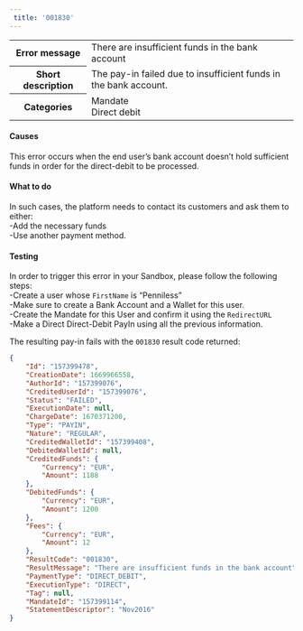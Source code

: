 ```yaml
---  
 title: '001830'  
---  
```

  
<table>
    <tbody>
        <tr>
            <th class="header"><strong>Error message</strong></th>
            <td class="content">There are insufficient funds in the bank account</td>
        </tr>
        <tr>
            <th class="header"><strong>Short description</strong></th>
            <td class="content">The pay-in failed due to insufficient funds in the bank account.</td>
        </tr>
        <tr>
            <th class="header"><strong>Categories</strong></th>
            <td class="content">  
<div class="label">Mandate</div>  
<div class="label">Direct debit</div>
</td>
        </tr>
    </tbody>
</table>  

#### Causes  

This error occurs when the end user’s bank account doesn’t hold sufficient funds in order for the direct-debit to be processed.  

#### What to do  

In such cases, the platform needs to contact its customers and ask them to either:  
-Add the necessary funds  
-Use another payment method.  

#### Testing  

In order to trigger this error in your Sandbox, please follow the following steps:  
-Create a user whose `FirstName` is “Penniless”  
-Make sure to create a Bank Account and a Wallet for this user.  
-Create the Mandate for this User and confirm it using the `RedirectURL`  
-Make a Direct Direct-Debit PayIn using all the previous information.  

The resulting pay-in fails with the `001830` result code returned:  
```json API Response
{
    "Id": "157399478",
    "CreationDate": 1669966558,
    "AuthorId": "157399076",
    "CreditedUserId": "157399076",
    "Status": "FAILED",
    "ExecutionDate": null,
    "ChargeDate": 1670371200,
    "Type": "PAYIN",
    "Nature": "REGULAR",
    "CreditedWalletId": "157399408",
    "DebitedWalletId": null,
    "CreditedFunds": {
        "Currency": "EUR",
        "Amount": 1188
    },
    "DebitedFunds": {
        "Currency": "EUR",
        "Amount": 1200
    },
    "Fees": {
        "Currency": "EUR",
        "Amount": 12
    },
    "ResultCode": "001830",
    "ResultMessage": "There are insufficient funds in the bank account",
    "PaymentType": "DIRECT_DEBIT",
    "ExecutionType": "DIRECT",
    "Tag": null,
    "MandateId": "157399114",
    "StatementDescriptor": "Nov2016"
}
```